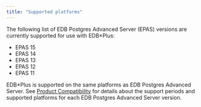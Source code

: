 ```yaml
---
title: "Supported platforms"
---
```


The following list of EDB Postgres Advanced Server (EPAS) versions are currently supported for use with EDB\*Plus:
- EPAS 15
- EPAS 14
- EPAS 13
- EPAS 12
- EPAS 11

EDB\*Plus is supported on the same platforms as EDB Postgres Advanced Server.  See [Product Compatibility](https://www.enterprisedb.com/platform-compatibility#epas) for details about the support periods and supported platforms for each EDB Postgres Advanced Server version.



